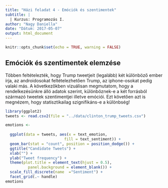 ```yaml
---
title: "Házi feladat 4 - Emóciók és szentimentek"
subtitle: |
  | Kurzus: Programozás I.
author: "Nagy Daniella"
date: "Dátum: 2017-05-07"
output: html_document
---
```


```r
knitr::opts_chunk$set(echo = TRUE, warning = FALSE)
```

## Emóciók és szentimentek elemzése
Többen feltételezték, hogy Trump tweetjeit (legalább) két különböző ember írja,
az androidosokat feltételezhetően Trump, az iphone-osokat pedig valaki más. A
következőkben vizuálisan megmutatom, hogy a rendelkezésünkre álló adatok
szerint, különböznek-e a két forrásból származó tweetek szentimentjei illetve
emóciói. Ezt követően azt is megnézem, 
hogy statisztikailag szignifikáns-e a különbség!

```r
library(ggplot2)
tweets <- read.csv2(file = "../data/clinton_trump_tweets.csv")

emotions <-
  
  ggplot(data = tweets, aes(x = text_emotion, 
                          fill = text_sentiment)) + 
  geom_bar(stat = "count", position = position_dodge()) +
  ggtitle("Candidate Tweets") +
  xlab("") +
  ylab("Tweet frequency") +
  theme(plot.title = element_text(hjust = 0.5), 
          panel.background = element_blank()) +
  scale_fill_discrete(name  ="Sentiment") +
  facet_grid(.~ handle)
emotions
```
